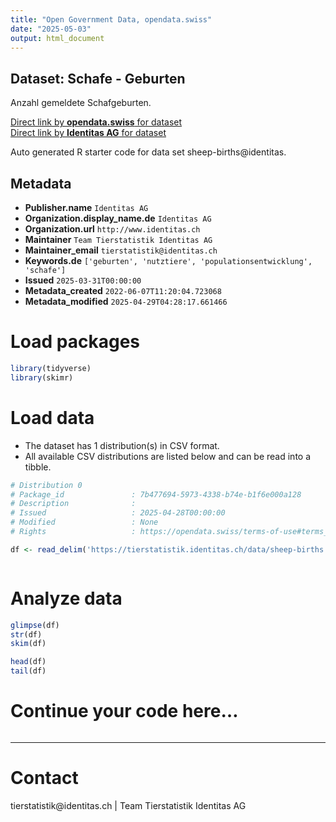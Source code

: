```yaml
---
title: "Open Government Data, opendata.swiss"
date: "2025-05-03"
output: html_document
---
```


## Dataset: Schafe - Geburten

Anzahl gemeldete Schafgeburten. 

[Direct link by **opendata.swiss** for dataset](https://opendata.swiss/de/dataset/schafe-geburten)<br>
[Direct link by **Identitas AG** for dataset](https://tierstatistik.identitas.ch/)

Auto generated R starter code for data set sheep-births@identitas.

## Metadata

- **Publisher.name** `Identitas AG`
- **Organization.display_name.de** `Identitas AG`
- **Organization.url** `http://www.identitas.ch`
- **Maintainer** `Team Tierstatistik Identitas AG`
- **Maintainer_email** `tierstatistik@identitas.ch`
- **Keywords.de** `['geburten', 'nutztiere', 'populationsentwicklung', 'schafe']`
- **Issued** `2025-03-31T00:00:00`
- **Metadata_created** `2022-06-07T11:20:04.723068`
- **Metadata_modified** `2025-04-29T04:28:17.661466`


# Load packages

```r

library(tidyverse)
library(skimr)

```

# Load data

-   The dataset has 1 distribution(s) in CSV format.
-   All available CSV distributions are listed below and can be read into a tibble.

```r

# Distribution 0
# Package_id               : 7b477694-5973-4338-b74e-b1f6e000a128
# Description              : 
# Issued                   : 2025-04-28T00:00:00
# Modified                 : None
# Rights                   : https://opendata.swiss/terms-of-use#terms_by

df <- read_delim('https://tierstatistik.identitas.ch/data/sheep-births.csv')



```

# Analyze data

```r

glimpse(df)
str(df)
skim(df)

head(df)
tail(df)

```

# Continue your code here...

```r

```

------------------------------------------------------------------------

# Contact

tierstatistik@identitas.ch | Team Tierstatistik Identitas AG
